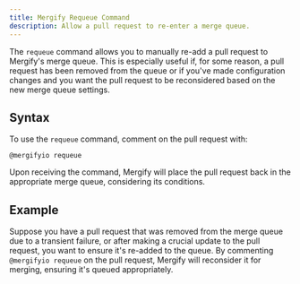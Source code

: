 ```yaml
---
title: Mergify Requeue Command
description: Allow a pull request to re-enter a merge queue.
---
```


The `requeue` command allows you to manually re-add a pull request to Mergify's
merge queue. This is especially useful if, for some reason, a pull request has
been removed from the queue or if you've made configuration changes and you
want the pull request to be reconsidered based on the new merge queue settings.

## Syntax

To use the `requeue` command, comment on the pull request with:

```text
@mergifyio requeue
```

Upon receiving the command, Mergify will place the pull request back in the
appropriate merge queue, considering its conditions.

## Example

Suppose you have a pull request that was removed from the merge queue due to a
transient failure, or after making a crucial update to the pull request, you
want to ensure it's re-added to the queue. By commenting `@mergifyio requeue`
on the pull request, Mergify will reconsider it for merging, ensuring it's
queued appropriately.
